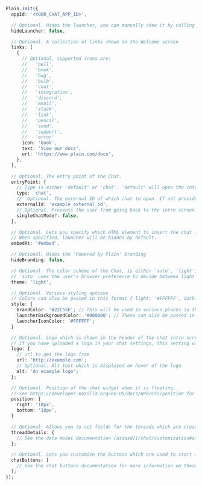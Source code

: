 ```typescript
Plain.init({
  appId: '<YOUR_CHAT_APP_ID>',

  // Optional. Hides the launcher, you can manually show it by calling `Plain.open()` (default: false)
  hideLauncher: false,

  // Optional. A collection of links shown on the Welcome screen
  links: [
    {
      // Optional, supported icons are:
      //   'bell',
      //   'book',
      //   'bug',
      //   'bulb',
      //   'chat',
      //   'integration',
      //   'discord',
      //   'email',
      //   'slack',
      //   'link',
      //   'pencil',
      //   'send',
      //   'support',
      //   'error'
      icon: 'book', 
      text: 'View our docs',
      url: 'https://www.plain.com/docs',
    },
  ],

  // Optional. The entry point of the Chat.
  entryPoint: {
    // Type is either 'default' or 'chat'. 'default' will open the intro screen, 'chat' opens up straight into a chat.
    type: 'chat',
    //  Optional. The external ID of which chat to open. If not provided it will default to the last conversation the user had
    externalId: 'example_external_id',
    // Optional. Prevents the user from going back to the intro screen to start a new chat
    singleChatMode?: false,
  },

  // Optional. Lets you specify which HTML element to insert the chat into.
  // When specified, launcher will be hidden by default.
  embedAt: '#embed',

  // Optional. Hides the 'Powered by Plain' branding
  hideBranding: false,

  // Optional. The color scheme of the Chat, is either 'auto', 'light', or 'dark'
  // 'auto' uses the user's browser preference to decide between light and dark mode (default: 'auto')
  theme: 'light',

  // Optional. Various styling options
  // Colors can also be passed in this format { light: '#FFFFFF', dark: '#000000' }. Based on the theme chosen by you or browser preference
  style: {
    brandColor: '#22C55E'; // This will be used in various places in the chat widget such as the primary chat button and send message button
    launcherBackgroundColor: '#000000'; // These can also be passed in this format { light: '#FFFFFF', dark: '#000000' }
    launcherIconColor: '#FFFFFF';
  }

  // Optional. Logo which is shown in the header of the chat intro screen.
  // If you have uploaded a logo in your chat settings, this setting will take priority over that.
  logo: {
    // url to get the logo from
    url: 'http://example.com';
    // Optional. Alt text which is displayed on hover of the logo
    alt: 'An example logo';
  };

  // Optional. Position of the chat widget when it is floating.
  // See https://developer.mozilla.org/en-US/docs/Web/CSS/position for more information - only bottom and right are supported
  position: {
    right: '10px',
    bottom: '10px',
  }

  // Optional. Allows you to set fields for the threads which are created from chats
  threadDetails: {
    // See the data model documentation [asdasd](/chat/customization#all-threads) for more information on these fields
  };

  // Optional. Lets you customize the buttons which are used to start a new chat on the intro screen
  chatButtons: [
    // See the chat buttons documentation for more information on these fields
  ];
});
```
